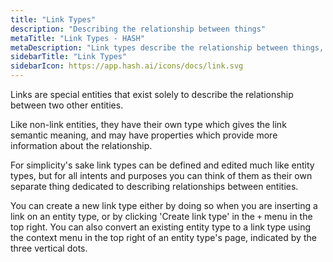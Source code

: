 ```yaml
---
title: "Link Types"
description: "Describing the relationship between things"
metaTitle: "Link Types - HASH"
metaDescription: "Link types describe the relationship between things, and may have attributes associated with them"
sidebarTitle: "Link Types"
sidebarIcon: https://app.hash.ai/icons/docs/link.svg
---
```


Links are special entities that exist solely to describe the relationship between two other entities. 

Like non-link entities, they have their own type which gives the link semantic meaning, and may have properties which provide more information about the relationship.

For simplicity's sake link types can be defined and edited much like entity types, but for all intents and purposes you can think of them as their own separate thing dedicated to describing relationships between entities. 

You can create a new link type either by doing so when you are inserting a link on an entity type, or by clicking 'Create link type' in the `+` menu in the top right. You can also convert an existing entity type to a link type using the context menu in the top right of an entity type's page, indicated by the three vertical dots.
